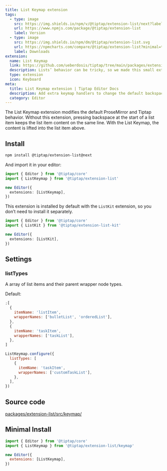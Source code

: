 ```yaml
---
title: List Keymap extension
tags:
  - type: image
    src: https://img.shields.io/npm/v/@tiptap/extension-list/next?label=version
    url: https://www.npmjs.com/package/@tiptap/extension-list
    label: Version
  - type: image
    src: https://img.shields.io/npm/dm/@tiptap/extension-list.svg
    url: https://npmcharts.com/compare/@tiptap/extension-list?minimal=true
    label: Downloads
extension:
  name: List Keymap
  link: https://github.com/ueberdosis/tiptap/tree/main/packages/extension-list
  description: Lists’ behavior can be tricky, so we made this small extension to make them easier to work with.
  type: extension
  icon: Keyboard
meta:
  title: List Keymap extension | Tiptap Editor Docs
  description: Add extra keymap handlers to change the default backspace and delete behavior for lists. Learn more in our docs!
  category: Editor
---
```



The List Keymap extension modifies the default ProseMirror and Tiptap behavior. Without this extension, pressing backspace at the start of a list item keeps the list item content on the same line. With the List Keymap, the content is lifted into the list item above.

<CodeDemo path="/Extensions/ListKeymap" />

## Install

```bash
npm install @tiptap/extension-list@next
```

And import it in your editor:

```ts
import { Editor } from '@tiptap/core'
import { ListKeymap } from '@tiptap/extension-list'

new Editor({
  extensions: [ListKeymap],
})
```

This extension is installed by default with the `ListKit` extension, so you don’t need to install it separately.

```ts
import { Editor } from '@tiptap/core'
import { ListKit } from '@tiptap/extension-list-kit'

new Editor({
  extensions: [ListKit],
})
```

## Settings

### listTypes

A array of list items and their parent wrapper node types.

Default:

```js
;[
  {
    itemName: 'listItem',
    wrapperNames: ['bulletList', 'orderedList'],
  },
  {
    itemName: 'taskItem',
    wrapperNames: ['taskList'],
  },
]
```

```js
ListKeymap.configure({
  listTypes: [
    {
      itemName: 'taskItem',
      wrapperNames: ['customTaskList'],
    },
  ],
})
```

## Source code

[packages/extension-list/src/keymap/](https://github.com/ueberdosis/tiptap/blob/main/packages/extension-list/src/keymap/)

## Minimal Install

```js
import { Editor } from '@tiptap/core'
import { ListKeymap } from '@tiptap/extension-list/keymap'

new Editor({
  extensions: [ListKeymap],
})
```
